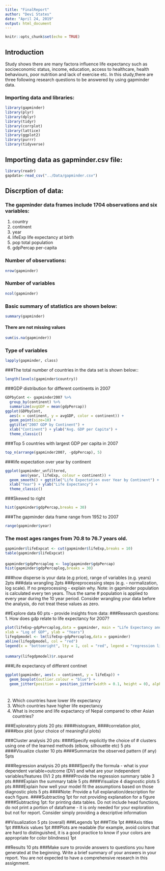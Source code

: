 ```yaml
---
title: "FinalReport"
author: "Devi States"
date: "April 24, 2019"
output: html_document
---
```


```r
knitr::opts_chunk$set(echo = TRUE)
```


## Introduction
Study shows there are many factora influence life expectancy such as socioeconomic status, income, education, access to healthcare, health behaviours, poor nutrition and lack of exercise etc. In this study,there are three following research questions to be answered by using gapminder data. 

### Importing data and libraries:

```r
library(gapminder)
library(plyr)
library(dplyr)
library(tidyr)
library(corrplot)
library(lattice)
library(ggplot2)
library(purrr)
library(tidyverse)

```
## Importing data as gapminder.csv file:   

```r
library(readr)
gapdata<-read_csv("../Data/gapminder.csv")

```
## Discrption of data:
### The gapminder data frames include 1704 observations and six variables:
1. country	
2. continent	
3. year	
4. lifeExp	life expectancy at birth
5. pop	total population
6. gdpPercap	per-capita 

### Number of observations:
```r
nrow(gapminder)
```

### Number of variables

```r
ncol(gapminder)
```

### Basic summary of statistics are shown below:

```r
summary(gapminder)
```

#### There are not missing values

```r
sum(is.na(gapminder))

```

### Type of variables 

```r
lapply(gapminder, class)

```
###The total number of countries in the data set is shown below::
```r
length(levels(gapminder$country))

```

###GDP distribution for different continents in 2007

```r
GDPbyCont <- gapminder2007 %>% 
  group_by(continent) %>% 
  summarize(avgGDP = mean(gdpPercap))
ggplot(GDPbyCont, 
  aes(x = continent, y = avgGDP, color = continent)) +
  geom_point(size=10) +
  ggtitle("2007 GDP by Continent") +
  xlab("Continent") + ylab("Avg. GDP per Capita") +
  theme_classic()
```

###Top 5 countries with largest GDP per capita in 2007
```r
top_n(arrange(gapminder2007, -gdpPercap), 5)

```

###life expectation over year by continent
```r
ggplot(gapminder_unfiltered, 
       aes(year, lifeExp, colour = continent)) + 
  geom_smooth() + ggtitle("Life Expectation over Year by Continent") +
  xlab("Year") + ylab("Life Expectancy") +
  theme_classic()
```









###Skewed to right 
```r
hist(gapminder$gdpPercap,breaks = 30)

```

###The gapminder data frame range from 1952 to 2007

```r
range(gapminder$year)

```

### The most ages ranges from 70.8 to 76.7 years old. 
```r
gapminder$lifeExpcat <- cut(gapminder$lifeExp,breaks = 10)
table(gapminder$lifeExpcat)
```

####
```r
gapminder$gdpPercaplog <- log(gapminder$gdpPercap)
hist(gapminder$gdpPercaplog,breaks = 30)
```

###how disperse is your data (e.g price), range of variables (e.g. years) 2pts
###data wrangling 2pts
###preprocessing steps (e.g. - normalization, log scale). If no preprocessing - explain why. Note: in gapminder population is calculated every ten years. Thus the same # population is applied to every year during the 10 year period. Consider wrangling your data before the analysis, do not treat these values as zero.


##Explore data 60 pts - provide insights from data:
###Research questions:
1. How does gdp relate to life expectancy for 2007?

```r
plot(lifeExp~gdpPercaplog,data = gapminder, main = "Life Expectancy and GDP for 2007",
xlab = "Log of GDP", ylab = "Years")
lifegdpmodel <- lm(lifeExp~gdpPercaplog,data = gapminder)
abline(lifegdpmodel, col = "red")
legend(x = "bottomright", lty = 1, col = "red", legend = "regression line")
```

####
```r
summary(lifegdpmodel)$r.squared

```

###Life expectancy of different continet

```r
ggplot(gapminder, aes(x = continent, y = lifeExp)) +
  geom_boxplot(outlier.colour = "blue") +
  geom_jitter(position = position_jitter(width = 0.1, height = 0), alpha = 0.25)
```
###

```r

```



2. Which countries have lower life expectancy
3. Which countries have higher life expectancy
4. What is income and life expactancy of Nepal compared to other Asian countries?

###Exploratory plots 20 pts:
####histogram, 
####correlation plot, 
####box plot (your choice of meaningful plots)

###Cluster analysis 20 pts:
####Specify explicitly the choice of # clusters using one of the learned methods (elbow, silhouette etc) 5 pts
####Visualize cluster 10 pts
####Summarize the observed pattern (if any) 5pts

###Regression analysis 20 pts
####Specify the formula - what is your dependent variable=outcome (DV) and what are your independent variables/features (IV) 2 pts
####Provide the regression summary table 3 pts
####Explain the summary table 5 pts
####Visualize 4 diagnostic plots 5 pts
####Explain how well your model fit the assumptions based on those diagnostic plots 5 pts
####Note: Provide a full explanation/description for each figure. 
####Subtracting 1pt for not providing explanation for a figure
####Subtracting 1pt: for printing data tables. Do not include head functions, do not print a portion of dataframe - it is only needed for your exploration but not for report. Consider simply providing a descriptive information

##Visualization 5 pts (overall)
###Legends 1pt
###Title 1pt
###Axis titles 1pt
###Axis values 1pt
###Plots are readable (for example, avoid colors that are hard to distinguished, it is a good practice to know if your colors are appropriate for color blindness) 1pt

##Results 10 pts
###Make sure to provide answers to questions you have generated at the beginning. Write a brief summary of your answers in your report. You are not expected to have a comprehensive research in this assignment.





